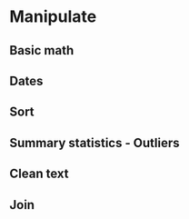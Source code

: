 # Manipulate

## Basic math

## Dates

## Sort

## Summary statistics - Outliers 

## Clean text

## Join